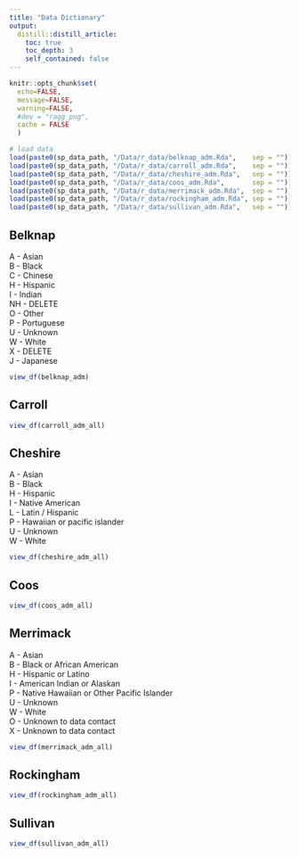 ```yaml
---
title: "Data Dictionary"
output: 
  distill::distill_article:
    toc: true
    toc_depth: 3
    self_contained: false
---
```


```r
knitr::opts_chunk$set(
  echo=FALSE, 
  message=FALSE, 
  warning=FALSE,
  #dev = "ragg_png",
  cache = FALSE
  )
```

```r
# load data
load(paste0(sp_data_path, "/Data/r_data/belknap_adm.Rda",    sep = ""))
load(paste0(sp_data_path, "/Data/r_data/carroll_adm.Rda",    sep = ""))
load(paste0(sp_data_path, "/Data/r_data/cheshire_adm.Rda",   sep = ""))
load(paste0(sp_data_path, "/Data/r_data/coos_adm.Rda",       sep = ""))
load(paste0(sp_data_path, "/Data/r_data/merrimack_adm.Rda",  sep = ""))
load(paste0(sp_data_path, "/Data/r_data/rockingham_adm.Rda", sep = ""))
load(paste0(sp_data_path, "/Data/r_data/sullivan_adm.Rda",   sep = ""))
```

## Belknap  

A - Asian      
B - Black       
C - Chinese  
H - Hispanic  
I - Indian  
NH - DELETE  
O - Other  
P - Portuguese  
U - Unknown  
W - White  
X - DELETE  
J - Japanese  

```r
view_df(belknap_adm)
```

## Carroll  

```r
view_df(carroll_adm_all)
```

## Cheshire  

A - Asian  
B - Black  
H - Hispanic  
I - Native American  
L - Latin / Hispanic  
P - Hawaiian or pacific islander  
U - Unknown  
W - White  

```r
view_df(cheshire_adm_all)
```

## Coos

```r
view_df(coos_adm_all)
```

## Merrimack  

A - Asian  
B - Black or African American  
H - Hispanic or Latino  
I - American Indian or Alaskan  
P - Native Hawaiian or Other Pacific Islander  
U - Unknown  
W - White  
O - Unknown to data contact    
X - Unknown to data contact  

```r
view_df(merrimack_adm_all)
```

## Rockingham

```r
view_df(rockingham_adm_all)
```

## Sullivan

```r
view_df(sullivan_adm_all)
```
